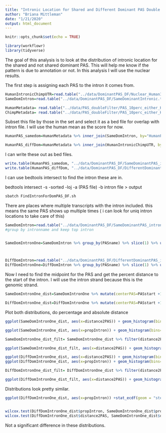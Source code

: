 ```yaml
---
title: "Intronic Location for Shared and Different Dominant PAS Double Filter"
author: "Briana Mittleman"
date: "1/21/2020"
output: html_document
---
```


```r
knitr::opts_chunk$set(echo = TRUE)
```



```r
library(workflowr)
library(tidyverse)
```

The goal of this analysis is to look at the distribution of intronic location for the shared and not shared dominant PAS. This will help me know if the pattern is due to annotation or not. In this analysis I will use the nuclear results.   


The first step is assigning each PAS to the intron it comes from.  

```r
HumanIntronicChimpUTR=read.table("../data/DominantPAS_DF/Nuclear_HumanIntronicChimpUTR.txt",header = T, stringsAsFactors = F)%>% dplyr::select(gene, HumanPAS, Human)
SameDomIntron=read.table("../data/DominantPAS_DF/SameDominantIntronic.txt",header = T, stringsAsFactors = F)%>% dplyr::select(gene, HumanPAS,Human)
```

```r
HumanMetadata= read.table("../data/PAS_doubleFilter/PAS_10perc_either_HumanCoord_BothUsage_meta_doubleFilter.txt",header = T,stringsAsFactors = F) %>% rename("HumanPAS"=PAS) %>% dplyr::select(-Chimp)
ChimpMetadata= read.table("../data/PAS_doubleFilter/PAS_10perc_either_HumanCoord_BothUsage_meta_doubleFilter.txt",header = T,stringsAsFactors = F) %>% rename("ChimpPAS"=PAS) %>% dplyr::select(-Human)
```

Subset this file by those in the set and select it as a bed file for overlap with intron file. I will use the human mean as the score for now.    

```r
HumanPAS_samedom=HumanMetadata %>% inner_join(SameDomIntron, by="HumanPAS") %>% mutate(GenePAS=paste(gene.x, HumanPAS, sep="_")) %>% dplyr::select(chr, start, end, GenePAS, Human.x,strandFix)

HumanPAS_diffDom=HumanMetadata %>% inner_join(HumanIntronicChimpUTR, by="HumanPAS")%>% mutate(GenePAS=paste(gene.x, HumanPAS, sep="_")) %>% dplyr::select(chr, start, end, GenePAS, Human.x,strandFix)
```

I can write these out as bed files. 

```r
write.table(HumanPAS_samedom, "../data/DominantPAS_DF/SameDominantPAS_intronic.bed", quote = F, row.names = F, col.names = F,sep = "\t")
write.table(HumanPAS_diffDom, "../data/DominantPAS_DF/DifferentDominantPAS_intronic.bed", quote = F, row.names = F, col.names = F,sep = "\t")
```


I can use bedtools intersect to find the intron these are in.  


bedtools intersect -s -sorted -loj -a (PAS file) -b intron file  > output  

```bash
sbatch FindIntronForDomPAS_DF.sh
```


There are places where multiple transcripts with the intron included. this means the same PAS shows up multiple times ( i can look for uniq intron locations to take care of this)


```r
SameDomIntron=read.table("../data/DominantPAS_DF/SameDominantPAS_intronic_mapped2Intron.txt", stringsAsFactors = F, col.names = c("PASchr", "PASstart", "PASend", "PASname", "PASusage", "PASstrand", "Intronchr", "IntronStart", "IntronEnd", "IntronName", "IntronScore", "IntronStrand"))
#group by intronname and keep top intron 


SameDomIntronOne=SameDomIntron %>% group_by(PASname) %>% slice(1) %>% ungroup()



DiffDomIntron=read.table("../data/DominantPAS_DF/DifferentDominantPAS_intronic_mapped2Intron.txt", stringsAsFactors = F, col.names = c("PASchr", "PASstart", "PASend", "PASname", "PASusage", "PASstrand", "Intronchr", "IntronStart", "IntronEnd", "IntronName", "IntronScore", "IntronStrand"))
DiffDomIntronOne=DiffDomIntron %>% group_by(PASname) %>% slice(1) %>% ungroup()
```

Now I need to find the midpoint for the PAS and get the percent distance to the start of the intron. I will use the intron strand because this is the genomic strand.  

```r
SameDomIntronOne_dist=SameDomIntronOne %>% mutate(centerPAS=PASstart +100, intronLength=IntronEnd-IntronStart, distance2PAS=ifelse(IntronStrand=="+", centerPAS -IntronStart, IntronEnd-centerPAS),propIntron=distance2PAS/intronLength)

DiffDomIntronOne_dist=DiffDomIntronOne %>% mutate(centerPAS=PASstart +100, intronLength=IntronEnd-IntronStart, distance2PAS=ifelse(IntronStrand=="+", centerPAS -IntronStart, IntronEnd-centerPAS),propIntron=distance2PAS/intronLength)
```

Plot both distributions, do percentage and absolute distance
```r
ggplot(SameDomIntronOne_dist, aes(x=distance2PAS)) + geom_histogram(bins=100)  + labs(x="Distance from intron start to PAS", title="Same Dominant Intron, absolute distance")

ggplot(SameDomIntronOne_dist, aes(x=propIntron)) + geom_histogram(bins=100) +labs(x="Proportion of intron", title="Same Dominant Intron, proportion of intron")
```
```r
SameDomIntronOne_dist_filt= SameDomIntronOne_dist %>% filter(distance2PAS<=100000)

ggplot(SameDomIntronOne_dist_filt, aes(x=distance2PAS)) + geom_histogram(bins=100)   +labs(x="Distance from intron start to PAS", title="Same Dominant Intron, absolute distance (less than 100kb)")
```



```r
ggplot(DiffDomIntronOne_dist, aes(x=distance2PAS)) + geom_histogram(bins=100)+ labs(x="Distance from intron start to PAS", title="Human Dominant Intronic, Chimp Dominant 3' UTR, absolute distance")
ggplot(DiffDomIntronOne_dist, aes(x=propIntron)) + geom_histogram(bins=100) +labs(x="Proportion of intron", title="Human Dominant Intronic, Chimp Dominant 3' UTR, Proportion of intron")


```


```r
DiffDomIntronOne_dist_filt= DiffDomIntronOne_dist %>% filter(distance2PAS<=100000)

ggplot(DiffDomIntronOne_dist_filt, aes(x=distance2PAS)) + geom_histogram(bins=100) +  labs(x="Distance from intron start to PAS", title="Human Dominant Intronic, Chimp Dominant 3' UTR \nabsolute distance (less than 100kb)")
```


Distributions look pretty similar.  

```r
ggplot(DiffDomIntronOne_dist, aes(x=propIntron)) +stat_ecdf(geom = "step", col="red") +stat_ecdf(data=SameDomIntronOne_dist, geom = "step", col="blue") + scale_colour_manual(name = 'Intron Set', values =c('red'='red','blue'='blue'), labels = c('c2','c1'),guide = 'legend')+ labs(x="PAS location by proprortion of Intron", title = "ecdf for Intronic location, red=Different Dom, blue=Same dom") 



```


```r
wilcox.test(DiffDomIntronOne_dist$propIntron, SameDomIntronOne_dist$propIntron)
wilcox.test(DiffDomIntronOne_dist$distance2PAS, SameDomIntronOne_dist$distance2PAS)
```

Not a significant difference in these distributions.  
